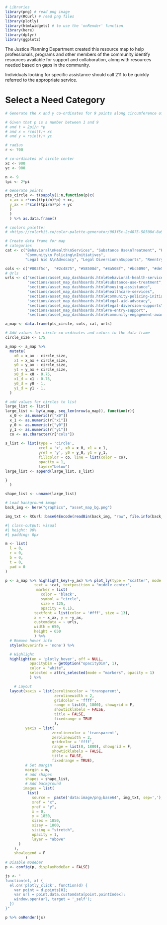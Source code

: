 ```r
# Libraries
library(png) # read png image
library(RCurl) # read png files
library(plotly)
library(htmlwidgets) # to use the 'onRender' function
library(here)
library(dplyr)
library(ggplot2)
```

The Justice Planning Department created this resource map to help professionals, programs and other members of the community identify resources available for support and collaboration, along with resources needed based on gaps in the community.

Individuals looking for specific assistance should call 211 to be quickly referred to the appropriate service.

# Select a Need Category

```r
# Generate the x and y co-ordinates for 9 points along circumference of a circle

# Given that p is a number between 1 and 9
# and t = 2pi/n *p
# and x = rcos(t)+ xc
# and y = rsin(t)+ yc

# radius
r <- 700

# co-ordinates of circle center
xc <- 900
yc <- 900

n <- 9
tpi <- 2*pi

# Generate points
pts_circle <- t(sapply(1:n,function(p)c(
  x_ax = r*cos((tpi/n)*p) + xc, 
  y_ax = r*sin((tpi/n)*p) + yc
  )
  )
  ) %>% as.data.frame()
```


```r
# coolors palette:
# <https://colorkit.co/color-palette-generator/003f5c-2c4875-58508d-8a508f-bc5090-de5a79-ff6361-ff8531-ffa600/>

# Create data frame for map
# categories
cat <- c("Behavioral\nHealth\nServices", "Substance Use\nTreatment", "Housing\nAssistance", "Healthcare\nServices", 
         "Community\n Policing\nInitiatives", 
         "Legal Aid &\nAdvocacy", "Legal Diversion\nSupports", "Reentry\n Support", "Community\nEngagement &\nAwareness" )

cols <- c("#003f5c",  "#2c4875", "#58508d", "#8a508f", "#bc5090", "#de5a79", "#ff6361", "#ff8531", "#ffa600")
# Urls
urls <- c("sections/asset_map_dashboards.html#behavioral-health-services",
          "sections/asset_map_dashboards.html#substance-use-treatment", 
          "sections/asset_map_dashboards.html#housing-assistance", 
          "sections/asset_map_dashboards.html#healthcare-services", 
          "sections/asset_map_dashboards.html#community-policing-initiatives",
          "sections/asset_map_dashboards.html#legal-aid-advocacy", 
          "sections/asset_map_dashboards.html#legal-diversion-supports", 
          "sections/asset_map_dashboards.html#re-entry-support", 
          "sections/asset_map_dashboards.html#community-engagement-awareness")

a_map <- data.frame(pts_circle, cols, cat, urls)
```

```r
# Add values for circle co-ordinates and colors to the data frame
circle_size <- 175

a_map <- a_map %>% 
  mutate(
    x0 = x_ax - circle_size,
    x1 = x_ax + circle_size,
    y0 = y_ax - circle_size,
    y1 = y_ax + circle_size, 
    x0_d = x0 - 0.75,
    x1_d = x1 - 0.75,
    y0_d = y0 - 1,
    y1_d = y1 - 1,
  )

```

```r
# add values for circles to list
large_list <- list()
large_list <- by(a_map, seq_len(nrow(a_map)), function(r){
  x_0 <- as.numeric(r["x0"])
  x_1 <- as.numeric(r["x1"])
  y_0 <- as.numeric(r["y0"])
  y_1 <- as.numeric(r["y1"])
  co <- as.character(r["cols"])
  
s_list <- list(type = 'circle',
               xref = 'x', x0 = x_0, x1 = x_1,
               yref = 'y', y0 = y_0, y1 = y_1,
               fillcolor = co, line = list(color = co),
               opacity = 1,
               layer="below")
large_list <- append(large_list, s_list)

}
  )

shape_list <- unname(large_list)
```

```r
# Load background image
back_img <- here("graphics", "asset_map_bg.png")

img_txt <- RCurl::base64Encode(readBin(back_img, "raw", file.info(back_img)[1, "size"]), "txt")
```


```r
#| class-output: visual
#| height: 90%
#| padding: 0px

m <- list(
  l = 0,
  r = 0,
  b = 0,
  t = 0,
  pad = 0
)

p <- a_map %>% highlight_key(~y_ax) %>% plot_ly(type = "scatter", mode = "markers+text",
             text = ~cat, textposition = "middle center",
              marker = list(
                color = 'black',
                symbol = "circle",
                size = 125,
                opacity = 0.1),
             textfont = list(color = '#fff', size = 13),
             x = ~ x_ax, y = ~y_ax,
             customdata = ~ urls,
             width = 650,
             height = 650
             ) %>%
  # Remove hover info
  style(hoverinfo = 'none') %>%

  # Highlight
  highlight(on = 'plotly_hover', off = NULL,
           opacityDim = getOption("opacityDim", 1),
           color = "white",
           selected = attrs_selected(mode = "markers", opacity = 1)
           ) %>%

    # Layout
  layout(xaxis = list(zerolinecolor = 'transparent',
                      zerolinewidth = 2,
                      gridcolor = 'ffff',
                      range = list(0, 1800), showgrid = F,
                      showticklabels = FALSE,
                      title = FALSE,
                      fixedrange = TRUE
                      ),
         yaxis = list(
                     zerolinecolor = 'transparent',
                     zerolinewidth = 2,
                     gridcolor = 'ffff',
                     range = list(0, 1800), showgrid = F,
                     showticklabels = FALSE,
                     title = FALSE,
                     fixedrange = TRUE),
         # Set margin
         margin = m,
         # add shapes
         shapes = shape_list,
         # Add background
        images = list(
          list(
            source =  paste('data:image/png;base64', img_txt, sep=','),
            xref = "x",
            yref = "y",
            x = 0,
            y = 1850,
            sizex = 1850,
            sizey = 1800,
            sizing = "stretch",
            opacity = 1,
            layer = "above"
      )
    ),
    showlegend = F
         )
# Disable modebar
p <- config(p, displayModeBar = FALSE)

js <- "
function(el, x) {
  el.on('plotly_click', function(d) {
    var point = d.points[0];
    var url = point.data.customdata[point.pointIndex];
    window.open(url, target = '_self');
  })
}"

p %>% onRender(js)
```
